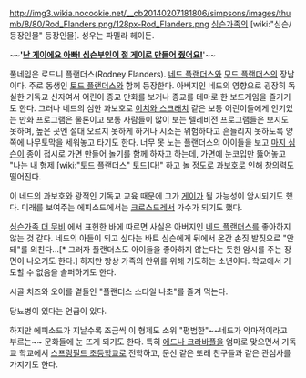 http://img3.wikia.nocookie.net/__cb20140207181806/simpsons/images/thumb/8/80/Rod_Flanders.png/128px-Rod_Flanders.png
[[심슨가족]]의 [wiki:"심슨/등장인물" 등장인물]. 성우는 파멜라 헤이든.

~~''''[http://cfile9.uf.tistory.com/media/136A33264BF15D7C837CCF 난 게이에요 아빠! 심슨부인이 절 게이로 만들어 줬어요!]''''~~


풀네임은 로드니 플랜더스(Rodney Flanders). [[네드 플랜더스]]와 [[모드 플랜더스]]의 장남이다. 주로 동생인 [[토드 플랜더스]]와 함께 등장한다.
아버지인 네드의 영향으로 굉장히 독실한 기독교 신자여서 어린이 종교 만화를 보거나 종교를 테마로 한 보드게임을 즐기기도 한다. 그러나 네드의 심한 과보호로 [[이치와 스크래치]] 같은 보통 어린이들에게 인기있는 만화 프로그램은 물론이고 보통 사람들이 많이 보는 텔레비전 프로그램들은 보지도 못하며, 높은 곳엔 절대 오르지 못하게 하거나 시소는 위험하다고 흔들리지 못하도록 양쪽에 나무토막을 세워놓고 타기도 한다. 너무 못 노는 플랜더스의 아이들을 보고 [[마지 심슨]]이 종이 접시로 가면 만들어 놀기를 함께 하자고 하는데, 가면에 눈코입만 뚫어놓고 "나는 내 형제 [wiki:"토드 플랜더스" 토드]다!" 하고 놀 정도로 과보호로 인해 창의력도 떨어진다.

이 네드의 과보호와 광적인 기독교 교육 때문에 그가 [[게이]]가 될 가능성이 암시되기도 했다. 미래를 보여주는 에피소드에서는 [[크로스드레서]] 가수가 되기도 했다.

[[심슨가족 더 무비]] 에서 표현한 바에 따르면 사실은 아버지인 [[네드 플랜더스]]를 좋아하지 않는 것 같다. 네드의 아들이 되고 싶다는 바트 심슨에게 뒤에서 온간 손짓 발짓으로 "안돼"를 외친다...[* 그러자 플랜더스도 아이들을 좋아하지 않는다는 듯한 암시를 주는 장면이 나오기도 한다.]
하지만 항상 가족의 안위를 위해 기도하는 소년이다. 학교에서 기도할 수 없음을 슬퍼하기도 한다.

시골 치즈와 오이를 곁들인 "플랜더스 스타일 나초"를 즐겨 먹는다.

당뇨병이 있다는 언급이 있다.

하지만 에피소드가 지날수록 조금씩 이 형제도 소위 "평범한"~~네드가 악마적이라고 부르는~~ 문화들에 눈 뜨게 되기도 한다. 특히 [[에드나 크라바플]]을 엄마로 맞으면서 기독교 학교에서 [[스프링필드 초등학교]]로 전학하고, 문신 같은 또래 친구들과 같은 관심사를 가지기도 한다.






